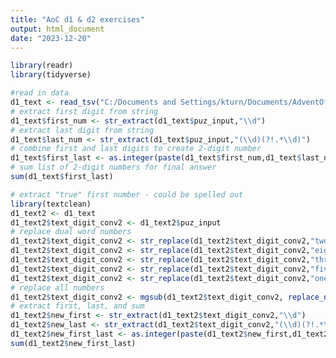 ```yaml
---
title: "AoC d1 & d2 exercises"
output: html_document
date: "2023-12-20"
---
```

```r
library(readr)
library(tidyverse)

#read in data
d1_text <- read_tsv("C:/Documents and Settings/kturn/Documents/AdventOfCode2023/d1_text.txt",col_names = "puz_input")
# extract first digit from string
d1_text$first_num <- str_extract(d1_text$puz_input,"\\d")
# extract last digit from string
d1_text$last_num <- str_extract(d1_text$puz_input,"(\\d)(?!.*\\d)")
# combine first and last digits to create 2-digit number
d1_text$first_last <- as.integer(paste(d1_text$first_num,d1_text$last_num,sep = ""))
# sum list of 2-digit numbers for final answer
sum(d1_text$first_last)
```

```r
# extract "true" first number - could be spelled out
library(textclean)
d1_text2 <- d1_text
d1_text2$text_digit_conv2 <- d1_text2$puz_input
# replace dual word numbers
d1_text2$text_digit_conv2 <- str_replace(d1_text2$text_digit_conv2,"twone","21")
d1_text2$text_digit_conv2 <- str_replace(d1_text2$text_digit_conv2,"eightwo","82")
d1_text2$text_digit_conv2 <- str_replace(d1_text2$text_digit_conv2,"threeight","38")
d1_text2$text_digit_conv2 <- str_replace(d1_text2$text_digit_conv2,"fiveight","58")
d1_text2$text_digit_conv2 <- str_replace(d1_text2$text_digit_conv2,"oneight","18")
# replace all numbers
d1_text2$text_digit_conv2 <- mgsub(d1_text2$text_digit_conv2, replace_number(seq_len(10)), seq_len(10))
# extract first, last, and sum
d1_text2$new_first <- str_extract(d1_text2$text_digit_conv2,"\\d")
d1_text2$new_last <- str_extract(d1_text2$text_digit_conv2,"(\\d)(?!.*\\d)")
d1_text2$new_first_last <- as.integer(paste(d1_text2$new_first,d1_text2$new_last,sep = ""))
sum(d1_text2$new_first_last)
```



